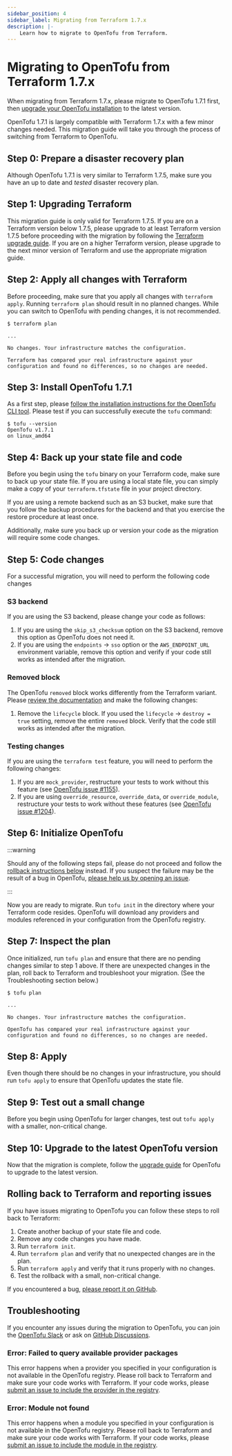 ```yaml
---
sidebar_position: 4
sidebar_label: Migrating from Terraform 1.7.x
description: |-
    Learn how to migrate to OpenTofu from Terraform.
---
```


# Migrating to OpenTofu from Terraform 1.7.x

When migrating from Terraform 1.7.x, please migrate to OpenTofu 1.7.1 first, then
[upgrade your OpenTofu installation](/docs/intro/upgrading/) to the latest version.

OpenTofu 1.7.1 is largely compatible with Terraform 1.7.x with a few minor changes needed. This migration guide will
take you through the process of switching from Terraform to OpenTofu.

## Step 0: Prepare a disaster recovery plan

Although OpenTofu 1.7.1 is very similar to Terraform 1.7.5, make sure you have an up to date and *tested* disaster
recovery plan.

## Step 1: Upgrading Terraform

This migration guide is only valid for Terraform 1.7.5. If you are on a Terraform version below 1.7.5, please upgrade
to at least Terraform version 1.7.5 before proceeding with the migration by following the
[Terraform upgrade guide](https://developer.hashicorp.com/terraform/language/v1.7.x/upgrade-guides). If you are on a
higher Terraform version, please upgrade to the next minor version of Terraform and use the appropriate migration
guide.

## Step 2: Apply all changes with Terraform

Before proceeding, make sure that you apply all changes with `terraform apply`. Running `terraform plan` should result
in no planned changes. While you can switch to OpenTofu with pending changes, it is not recommended.

```
$ terraform plan

...

No changes. Your infrastructure matches the configuration.

Terraform has compared your real infrastructure against your
configuration and found no differences, so no changes are needed.
```

## Step 3: Install OpenTofu 1.7.1

As a first step, please [follow the installation instructions for the OpenTofu CLI tool](intro/install/index.mdx). Please test
if you can successfully execute the `tofu` command:

```
$ tofu --version
OpenTofu v1.7.1
on linux_amd64
```

## Step 4: Back up your state file and code

Before you begin using the `tofu` binary on your Terraform code, make sure to back up your state file. If you are using
a local state file, you can simply make a copy of your `terraform.tfstate` file in your project directory.

If you are using a remote backend such as an S3 bucket, make sure that you follow the backup procedures for the
backend and that you exercise the restore procedure at least once.

Additionally, make sure you back up or version your code as the migration will require some code changes.

## Step 5: Code changes

For a successful migration, you will need to perform the following code changes

### S3 backend

If you are using the S3 backend, please change your code as follows:

1. If you are using the `skip_s3_checksum` option on the S3 backend, remove this option as OpenTofu does not need it.
2. If you are using the `endpoints` &rarr; `sso` option or the `AWS_ENDPOINT_URL` environment variable, remove this option and verify if your code still works as intended after the migration.

### Removed block

The OpenTofu `removed` block works differently from the Terraform variant. Please [review the documentation](../../language/resources/syntax.mdx#removing-resources) and make the following changes:

1. Remove the `lifecycle` block. If you used the `lifecycle` &rarr; `destroy = true` setting, remove the entire `removed` block. Verify that the code still works as intended after the migration.

### Testing changes

If you are using the `terraform test` feature, you will need to perform the following changes:

1. If you are `mock_provider`, restructure your tests to work without this feature (see [OpenTofu issue #1155](https://github.com/opentofu/opentofu/issues/1155)).
2. If you are using `override_resource`, `override_data`, or `override_module`, restructure your tests to work without these features (see [OpenTofu issue #1204](https://github.com/opentofu/opentofu/issues/1204)).

## Step 6: Initialize OpenTofu

:::warning

Should any of the following steps fail, please do not proceed and follow the
[rollback instructions below](#rolling-back-to-terraform-and-reporting-issues) instead.
If you suspect the failure may be the result of a bug in OpenTofu,
[please help us by opening an issue](https://github.com/opentofu/opentofu/issues).

:::

Now you are ready to migrate. Run `tofu init` in the directory where your Terraform code resides. OpenTofu will download
any providers and modules referenced in your configuration from the OpenTofu registry.

## Step 7: Inspect the plan

Once initialized, run `tofu plan` and ensure that there are no pending changes similar to step 1 above. If there are
unexpected changes in the plan, roll back to Terraform and troubleshoot your migration. (See the Troubleshooting section
below.)

```
$ tofu plan

...

No changes. Your infrastructure matches the configuration.

OpenTofu has compared your real infrastructure against your
configuration and found no differences, so no changes are needed.
```

## Step 8: Apply

Even though there should be no changes in your infrastructure, you should run `tofu apply` to ensure that OpenTofu
updates the state file.

## Step 9: Test out a small change

Before you begin using OpenTofu for larger changes, test out `tofu apply` with a smaller, non-critical
change.

## Step 10: Upgrade to the latest OpenTofu version

Now that the migration is complete, follow the [upgrade guide](/docs/intro/upgrading/) for OpenTofu to upgrade to the
latest version.

## Rolling back to Terraform and reporting issues

If you have issues migrating to OpenTofu you can follow these steps to roll back to Terraform:

1. Create another backup of your state file and code.
2. Remove any code changes you have made.
3. Run `terraform init`.
4. Run `terraform plan` and verify that no unexpected changes are in the plan.
5. Run `terraform apply` and verify that it runs properly with no changes.
6. Test the rollback with a small, non-critical change.

If you encountered a bug, [please report it on GitHub](https://github.com/opentofu/opentofu/issues).

## Troubleshooting

If you encounter any issues during the migration to OpenTofu, you can join the <a href="/slack/">OpenTofu Slack</a> or ask on
[GitHub Discussions](https://github.com/orgs/opentofu/discussions).

### Error: Failed to query available provider packages

This error happens when a provider you specified in your configuration is not available in the OpenTofu registry.
Please roll back to Terraform and make sure your code works with Terraform. If your code works, please
[submit an issue to include the provider in the registry](https://github.com/opentofu/registry/issues/).

### Error: Module not found

This error happens when a module you specified in your configuration is not available in the OpenTofu registry.
Please roll back to Terraform and make sure your code works with Terraform. If your code works, please
[submit an issue to include the module in the registry](https://github.com/opentofu/registry/issues/).
